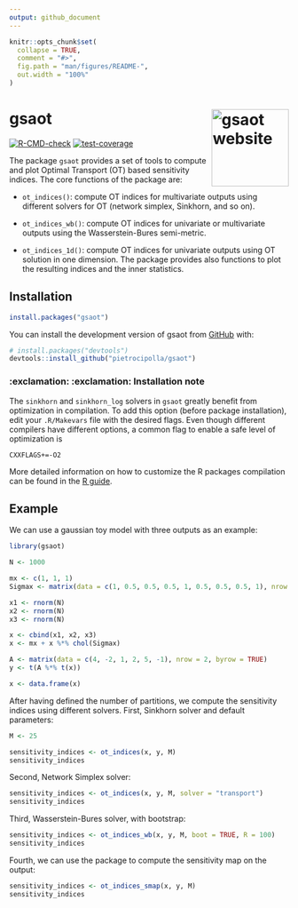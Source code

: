```yaml
---
output: github_document
---
```


<!-- README.md is generated from README.Rmd. Please edit that file -->

```r
knitr::opts_chunk$set(
  collapse = TRUE,
  comment = "#>",
  fig.path = "man/figures/README-",
  out.width = "100%"
)
```

# gsaot <a href="https://pietrocipolla.github.io/gsaot/"><img src="man/figures/logo.png" align="right" height="139" alt="gsaot website" /></a>

<!-- badges: start -->
[![R-CMD-check](https://github.com/pietrocipolla/gsaot/actions/workflows/R-CMD-check.yaml/badge.svg)](https://github.com/pietrocipolla/gsaot/actions/workflows/R-CMD-check.yaml)
[![test-coverage](https://github.com/pietrocipolla/gsaot/actions/workflows/test-coverage.yaml/badge.svg)](https://github.com/pietrocipolla/gsaot/actions/workflows/test-coverage.yaml)
<!-- badges: end -->

The package `gsaot` provides a set of tools to compute and plot Optimal Transport (OT) based sensitivity indices. The core functions of the package are:

- `ot_indices()`: compute OT indices for multivariate outputs using different solvers for OT (network simplex, Sinkhorn, and so on).

- `ot_indices_wb()`: compute OT indices for univariate or multivariate outputs using the Wasserstein-Bures semi-metric.

- `ot_indices_1d()`: compute OT indices for univariate outputs using OT solution in one dimension.
The package provides also functions to plot the resulting indices and the inner statistics.

## Installation

```r
install.packages("gsaot")
```

You can install the development version of gsaot from [GitHub](https://github.com/) with:

``` r
# install.packages("devtools")
devtools::install_github("pietrocipolla/gsaot")
```

### :exclamation: :exclamation: Installation note

The `sinkhorn` and `sinkhorn_log` solvers in `gsaot` greatly benefit from optimization in compilation. To add this option (before package installation), edit your `.R/Makevars` file with the desired flags. Even though different compilers have different options, a common flag to enable a safe level of optimization is

```
CXXFLAGS+=-O2
```

More detailed information on how to customize the R packages compilation can be found in the  [R guide](https://cran.r-project.org/doc/manuals/R-admin.html#Customizing-package-compilation).

## Example

We can use a gaussian toy model with three outputs as an example:
```r
library(gsaot)

N <- 1000

mx <- c(1, 1, 1)
Sigmax <- matrix(data = c(1, 0.5, 0.5, 0.5, 1, 0.5, 0.5, 0.5, 1), nrow = 3)

x1 <- rnorm(N)
x2 <- rnorm(N)
x3 <- rnorm(N)

x <- cbind(x1, x2, x3)
x <- mx + x %*% chol(Sigmax)

A <- matrix(data = c(4, -2, 1, 2, 5, -1), nrow = 2, byrow = TRUE)
y <- t(A %*% t(x))

x <- data.frame(x)
```
After having defined the number of partitions, we compute the sensitivity indices using different solvers. First, Sinkhorn solver and default parameters:
```r
M <- 25

sensitivity_indices <- ot_indices(x, y, M)
sensitivity_indices
```
Second, Network Simplex solver:
```r
sensitivity_indices <- ot_indices(x, y, M, solver = "transport")
sensitivity_indices
```
Third, Wasserstein-Bures solver, with bootstrap:
```r
sensitivity_indices <- ot_indices_wb(x, y, M, boot = TRUE, R = 100)
sensitivity_indices
```
Fourth, we can use the package to compute the sensitivity map on the output:
```r
sensitivity_indices <- ot_indices_smap(x, y, M)
sensitivity_indices
```
